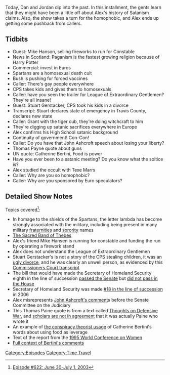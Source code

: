 {{DEFAULTSORT:
    #_EPISODE_0622:June 30-July 1, 2003
}}{{Episode
    | title             = June 30-July 1, 2003
    | caption           = [https://knowledgefight.libsyn.com/622-june-30-july-1-2003 Listen to this episode on Libsyn]
    | episodeNumber     = 622
    | length            = 01:11:07
    | airDate           = December 2, 2021
    | coverageStartDate = June 30, 2003
    | coverageEndDate   = July 1, 2003
    | episodeType       = [[:Category:Time Travel|Time Travel]]
    | appearance        = [[Mike Hanson]], [[Catherine Bertini]], [[Texe Marrs]]
    | previousEpisode   = [[621: Reset Wars: Episode 1]]
    | nextEpisode       = [[623: July 2-3, 2003]]
}}

{{Stub}}

Today, Dan and Jordan dip into the past.  In this installment, the gents learn that they might have been a little off about Alex's history of Satanism claims.  Also, the show takes a turn for the homophobic, and Alex ends up getting some pushback from callers.

==Tidbits==

*Guest: Mike Hanson, selling fireworks to run for Constable
*News in Scotland: Paganism is the fastest growing religion because of Harry Potter
*Commercial: invest in Euros
*Spartans are a homosexual death cult
*Bush is pushing for forced vaccines
*Caller: There's gay people everywhere
*CPS takes kids and gives them to homosexuals
*Caller: have you seen the trailer for League of Extraordinary Gentlemen? They're all insane!
*Guest: Stuart Gerstacker, CPS took his kids in a divorce
*Transcript: Stuart declares state of emergency in Travis County, declares new state
*Caller: Grant with the tiger cub, they're doing witchcraft to him
*They're digging up satanic sacrifices everywhere in Europe
*Alex confirms his High School satanic background
*Continuity of government! Con-Con!
*Caller: Do you have that John Ashcroft speech about losing your liberty?
*Thomas Payne quote about guns
*UN quote: Catherine Bertini, Food is power
*Have you ever been to a satanic meeting? Do you know what the soltice is?
*Alex studied the occult with Texe Marrs
*Caller: Why are you so homophobic?
*Caller: Why are you sponsored by Euro speculators?

==Detailed Show Notes==

Topics covered<ref>[https://knowledgefight.com/research/2021/11/30/episode-622-june-30-july-1-2003 Episode #622: June 30-July 1, 2003]</ref>:

*In homage to the shields of the Spartans, the letter lambda has become strongly associated with the military, including being present in many military [http://militaryfraternity.com/become-a-lambda-man/ fraternities] and [https://en.wikipedia.org/wiki/Lambda_Beta_Alpha sorority] names
*[https://www.worldhistory.org/Sacred_Band_of_Thebes/ The Sacred Band of Thebes]
*Alex's friend Mike Hansen is running for constable and funding the run by operating a firework stand
*Alex does not understand the League of Extraordinary Gentlemen
*Stuart Gerstacker's is not a story of the CPS stealing children, it was an [https://web.archive.org/web/20160415180307/http://kidnappedson.blogspot.com/ ugly divorce], and he was clearly an unwell person, as evidenced by this [https://www2.traviscountytx.gov/commissioners_court/agendas/2007/07/text/vs070703_01.asp Commissioners Court transcript]
*The bill that would have made the Secretary of Homeland Security eighth in the line of succession [https://www.congress.gov/bill/108th-congress/senate-bill/148 passed the Senate] but [https://www.congress.gov/bill/108th-congress/house-bill/2319?r=65&s=1 did not pass in the House]
*Secretary of Homeland Security was made [https://www.law.cornell.edu/uscode/text/3/19 #18 in the line of succession] in 2006
*Alex misrepresents [https://www.c-span.org/video/?167674-1%2Fanti-terrorism-policy-review John Ashcroft's comment]s before the Senate Committee on the Judiciary
*This Thomas Paine quote is from a text called [https://www.bartleby.com/184/112.html Thoughts on Defensive War], and [https://books.google.com/books/about/New_Directions_in_Thomas_Paine_Studies.html?id=5BYtnQAACAAJ scholars are not in agreement] that it was actually Paine who wrote it
*An example of [https://itistreason.wordpress.com/category/obama/ the conspiracy theorist usage] of Catherine Bertini's words about using food as leverage
*Text of the report from the [https://authoring.prod.unwomen.org/sites/default/files/Headquarters/Attachments/Sections/CSW/PFA_E_Final_WEB.pdf 1995 World Conference on Women]
*[https://www.un.org/esa/gopher-data/conf/fwcw/conf/una/950906150325.txt Full context of Bertini's comments]

[[Category:Episodes]]
[[Category:Time Travel]]
